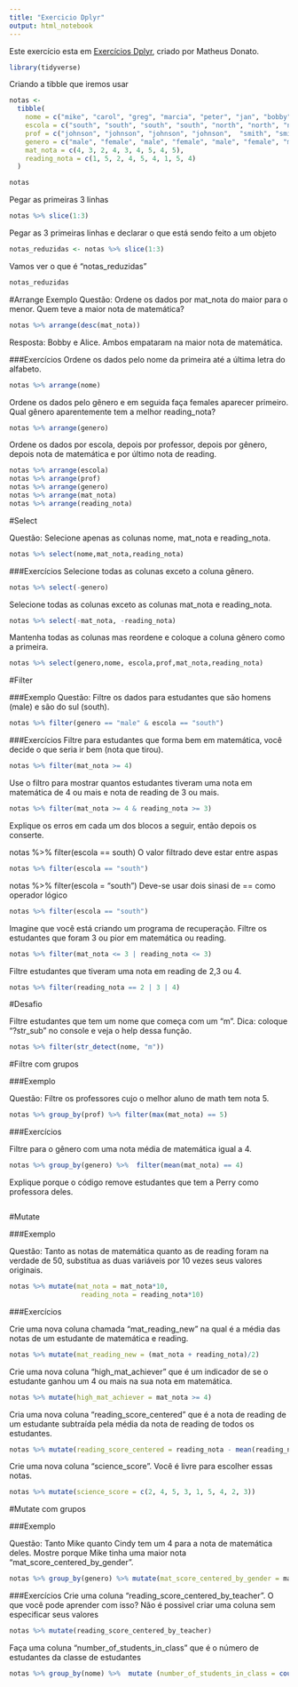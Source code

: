 ```yaml
---
title: "Exercicio Dplyr"
output: html_notebook
---
```


Este exercício esta em [Exercícios Dplyr](https://jagodat.github.io/MPRJ-Exercicios/content/ex_dplyr.html), criado por Matheus Donato. 


```r
library(tidyverse)
```

Criando a tibble que iremos usar

```r
notas <- 
  tibble(
    nome = c("mike", "carol", "greg", "marcia", "peter", "jan", "bobby", "cindy", "alice"),
    escola = c("south", "south", "south", "south", "north", "north", "north", "south", "south"),
    prof = c("johnson", "johnson", "johnson", "johnson",  "smith", "smith", "smith", "perry", "perry"),
    genero = c("male", "female", "male", "female", "male", "female", "male", "female", "female"),
    mat_nota = c(4, 3, 2, 4, 3, 4, 5, 4, 5),
    reading_nota = c(1, 5, 2, 4, 5, 4, 1, 5, 4)
  )
```

```r
notas
```

Pegar as primeiras 3 linhas

```r
notas %>% slice(1:3)
```

Pegar as 3 primeiras linhas e declarar o que está sendo feito a um objeto


```r
notas_reduzidas <- notas %>% slice(1:3)
```

Vamos ver o que é "notas_reduzidas"


```r
notas_reduzidas
```

#Arrange
Exemplo
Questão: Ordene os dados por mat_nota do maior para o menor. Quem teve a maior nota de matemática?

```r
notas %>% arrange(desc(mat_nota))
```

Resposta: Bobby e Alice. Ambos empataram na maior nota de matemática.

###Exercícios
Ordene os dados pelo nome da primeira até a última letra do alfabeto.

```r
notas %>% arrange(nome)
```


Ordene os dados pelo gênero e em seguida faça females aparecer primeiro. Qual gênero aparentemente tem a melhor reading_nota?

```r

notas %>% arrange(genero)

```


Ordene os dados por escola, depois por professor, depois por gênero, depois nota de matemática e por último nota de reading.

```r
notas %>% arrange(escola)
notas %>% arrange(prof)
notas %>% arrange(genero)
notas %>% arrange(mat_nota)
notas %>% arrange(reading_nota)
```

#Select

Questão: Selecione apenas as colunas nome, mat_nota e reading_nota.
```r
notas %>% select(nome,mat_nota,reading_nota)
```

###Exercícios
Selecione todas as colunas exceto a coluna gênero.

```r
notas %>% select(-genero)
```


Selecione todas as colunas exceto as colunas mat_nota e reading_nota.

```r
notas %>% select(-mat_nota, -reading_nota)
```

Mantenha todas as colunas mas reordene e coloque a coluna gênero como a primeira.

```r
notas %>% select(genero,nome, escola,prof,mat_nota,reading_nota)
```

#Filter

###Exemplo
Questão: Filtre os dados para estudantes que são homens (male) e são do sul (south).

```r
notas %>% filter(genero == "male" & escola == "south")
```

###Exercícios
Filtre para estudantes que forma bem em matemática, você decide o que seria ir bem (nota que tirou).
```r
notas %>% filter(mat_nota >= 4)
```


Use o filtro para mostrar quantos estudantes tiveram uma nota em matemática de 4 ou mais e nota de reading de 3 ou mais.

```r
notas %>% filter(mat_nota >= 4 & reading_nota >= 3)
```

Explique os erros em cada um dos blocos a seguir, então depois os conserte.

notas %>% filter(escola == south)
O valor filtrado deve estar entre aspas
```r
notas %>% filter(escola == "south")
```


notas %>% filter(escola = "south")
Deve-se usar dois sinasi de == como operador lógico
```r
notas %>% filter(escola == "south")
```

Imagine que você está criando um programa de recuperação. Filtre os estudantes que foram 3 ou pior em matemática ou reading.
```r
notas %>% filter(mat_nota <= 3 | reading_nota <= 3)
```

Filtre estudantes que tiveram uma nota em reading de 2,3 ou 4.
```r
notas %>% filter(reading_nota == 2 | 3 | 4)
```

#Desafio

Filtre estudantes que tem um nome que começa com um “m”. Dica: coloque “?str_sub” no console e veja o help dessa função.
```r
notas %>% filter(str_detect(nome, "m"))
```

#Filtre com grupos

###Exemplo

Questão: Filtre os professores cujo o melhor aluno de math tem nota 5.

```r
notas %>% group_by(prof) %>% filter(max(mat_nota) == 5)
```

###Exercícios

Filtre para o gênero com uma nota média de matemática igual a 4.
```r
notas %>% group_by(genero) %>%  filter(mean(mat_nota) == 4)
```

Explique porque o código remove estudantes que tem a Perry como professora deles.

```r

```

#Mutate

###Exemplo

Questão: Tanto as notas de matemática quanto as de reading foram na verdade de 50, substitua as duas variáveis por 10 vezes seus valores originais.

```r
notas %>% mutate(mat_nota = mat_nota*10,
                  reading_nota = reading_nota*10)
```

###Exercícios

Crie uma nova coluna chamada “mat_reading_new” na qual é a média das notas de um estudante de matemática e reading.

```r
notas %>% mutate(mat_reading_new = (mat_nota + reading_nota)/2)
```


Crie uma nova coluna “high_mat_achiever” que é um indicador de se o estudante ganhou um 4 ou mais na sua nota em matemática.

```r
notas %>% mutate(high_mat_achiever = mat_nota >= 4)
```

Cria uma nova coluna “reading_score_centered” que é a nota de reading de um estudante subtraída pela média da nota de reading de todos os estudantes.

```r
notas %>% mutate(reading_score_centered = reading_nota - mean(reading_nota) )
```

Crie uma nova coluna “science_score”. Você é livre para escolher essas notas.

```r
notas %>% mutate(science_score = c(2, 4, 5, 3, 1, 5, 4, 2, 3))
```

#Mutate com grupos

###Exemplo

Questão: Tanto Mike quanto Cindy tem um 4 para a nota de matemática deles. Mostre porque Mike tinha uma maior nota “mat_score_centered_by_gender”.

```r
notas %>% group_by(genero) %>% mutate(mat_score_centered_by_gender = mat_nota - mean(mat_nota))
```

###Exercícios
Crie uma coluna “reading_score_centered_by_teacher”. O que você pode aprender com isso?
Não é possivel criar uma coluna sem especificar seus valores

```r
notas %>% mutate(reading_score_centered_by_teacher)
```

Faça uma coluna “number_of_students_in_class” que é o número de estudantes da classe de estudantes

```r
notas %>% group_by(nome) %>%  mutate (number_of_students_in_class = count(nome))
```

